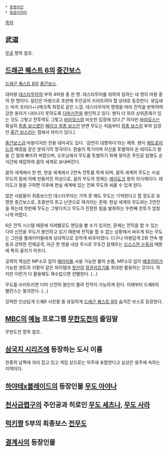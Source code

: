  * [[동명이인]]
 * [[동음이의어]]

[[목차]]

== 武道 ==
[[무공]] 항목 참조.

== [[드래곤 퀘스트 6]]의 [[중간보스]] ==
[[드래곤 퀘스트 6]]의 [[중간보스]].

대마왕 [[데스타무아]]의 부하 4마왕 중 한 명. 데스타무아를 위하여 일하는 네 명의 마왕 중의 한 명이다. 일단은 마왕으로 초반에 주인공이 쓰러뜨려야 할 상대로 등장한다. 생김새는 마치 프리더+나메크족 최장로 같은 느낌. 데스타무아의 명령을 따라 전직을 반복하여 강한 용자가 나타나지 못하도록 [[다마신전]]을 봉인하고 있다. 왠지 더 위의 상위존재가 있는 것도 그렇고 전투력도 그렇고 [[바라모스]]와 비슷한 입장에 있다.[* 하지만 [[바라모스]]는 확실히 [[최종 보스]]였던 [[페이크 최종 보스]]인 반면 무도는 처음부터 [[최종 보스]]의 부하 입장인 [[중간 보스]]라는 점에서 차이가 있다.]

[[중간보스]]급 마왕이지만 전용 테마곡도 있다. '감연히 대항하다'라는 제목. 왠지 [[메트로이드]]의 배경음 같은 분위기의 명곡이다. 환술이 특기이며 자신을 토벌하러 온 레이도크 왕을 긴 잠에 빠뜨려 버렸으며, 오프닝에서 무도를 토벌하기 위해 찾아온 주인공 일행도 순식간에 제압하여 꿈의 세계로 보내버린다.

꿈의 세계에서 한 번, 현실 세계에서 2연속 전투를 하게 되며, 꿈의 세계의 무도는 사실 무도의 힘에 의해 만들어진 허상으로, 꿈의 무도의 정체는 [[레이도크]] 왕의 의식체이다. 레이도크 왕을 구하면 이후에 현실 세계에 있는 진짜 무도와 싸울 수 있게 된다. 

많은 사람들이 최종보스인 데스타무아는 기억 못 해도 무도는 기억한다고 할 정도로 유명한 중간보스로, 초중반의 최고 난관으로 여겨지는 존재. 현실 세계의 무도와는 2연전을 하는데 첫번째 무도는 그렇다치고 무도가 진정한 힘을 발휘하는 두번째 전투가 엄청나게 어렵다.

6은 전직 시스템 때문에 저레벨로도 엔딩을 볼 수가 있지만, 문제는 전직을 할 수 있는 다마 신전을 무도가 봉인하고 있기 때문에 전직을 할 수 없는 상황에서 싸우게 되는 무도는 그만큼 플레이어들에게 상대적으로 강하게 비추어졌다. 더구나 마왕답게 2회 연속 행동과 강력한 전체공격, 아군 한 명을 내성 무시로 무조건 잠재우는 [[으스스한 눈동자]] 때문에 특히 골치가 아프다.

공략의 핵심은 MP소모 없이 [[메라미]]를 사용 가능한 불의 손톱, MP소모 없이 [[베호이미]]가 가능한 겐트의 지팡이 같은 아이템과 [[핫산]]의 [[정권지르기]]를 최대한 활용하는 것이다. 하지만 이런거 다 활용해도 재수없으면 전멸한다. (…)

무도를 쓰러트리면 다마 신전의 봉인이 풀려 전직이 가능하게 된다. 이때부터 드퀘6의 밸런스는 붕괴한다. (…)

강력한 인상답게 드퀘6 사천왕 중 유일하게 [[드래곤 퀘스트 9]]의 숨겨진 보스로 등장한다.

== [[문화방송|MBC]]의 [[예능#s-2|예능]] 프로그램 [[무한도전]]의 줄임말 ==
무한도전 항목 참조.

== [[삼국지 시리즈]]에 등장하는 도시 이름 ==
한중의 남쪽에 자리 잡고 있고 게임 상으로는 익주에 포함한다고 실상은 옹주에 속하는 지역이다.

== [[하야테x블레이드]]의 등장인물 [[무도 아야나]] ==
== [[천사금렵구]]의 주인공과 히로인 [[무도 세츠나]], [[무도 사라]] ==
== [[럭키짱]] 5부의 최종보스 [[전무도]] ==
== [[결계사]]의 등장인물 ==
